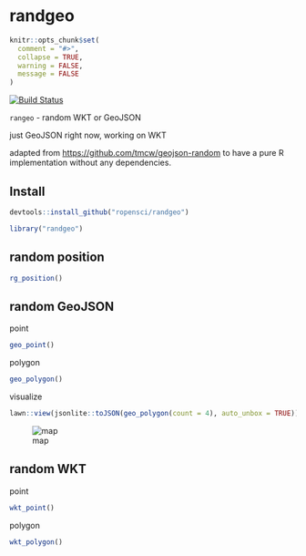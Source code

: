 randgeo
=======

```r
knitr::opts_chunk$set(
  comment = "#>",
  collapse = TRUE,
  warning = FALSE,
  message = FALSE
)
```

[![Build Status](https://travis-ci.org/ropensci/randgeo.svg?branch=master)](https://travis-ci.org/ropensci/randgeo)

`rangeo` - random WKT or GeoJSON

just GeoJSON right now, working on WKT

adapted from <https://github.com/tmcw/geojson-random> to have a pure R
implementation without any dependencies.

## Install

```r
devtools::install_github("ropensci/randgeo")
```

```r
library("randgeo")
```

## random position

```r
rg_position()
```

## random GeoJSON

point

```r
geo_point()
```

polygon

```r
geo_polygon()
```

visualize

```r
lawn::view(jsonlite::toJSON(geo_polygon(count = 4), auto_unbox = TRUE))
```

![map](inst/img/plot.png)


## random WKT

point

```r
wkt_point()
```

polygon

```r
wkt_polygon()
```
